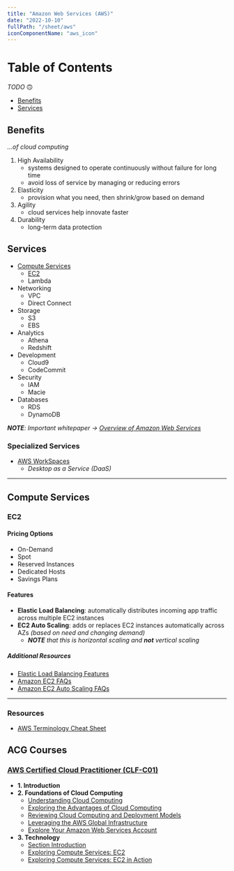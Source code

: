 ```yaml
---
title: "Amazon Web Services (AWS)"
date: "2022-10-10"
fullPath: "/sheet/aws"
iconComponentName: "aws_icon"
---
```


# Table of Contents

_TODO_ 🙃
- [Benefits](#benefits)
- [Services](#services)

## Benefits
_...of cloud computing_

1. High Availability
    - systems designed to operate continuously without failure for long time
    - avoid loss of service by managing or reducing errors
2. Elasticity
    - provision what you need, then shrink/grow based on demand
3. Agility
    - cloud services help innovate faster
4. Durability
    - long-term data protection


## Services

- [Compute Services](#compute-services)
    - [EC2](#ec2)
    - Lambda
- Networking
    - VPC
    - Direct Connect
- Storage
    - S3
    - EBS
- Analytics
    - Athena
    - Redshift
- Development
    - Cloud9
    - CodeCommit
- Security
    - IAM
    - Macie
- Databases
    - RDS
    - DynamoDB

_**NOTE**: Important whitepaper -> [Overview of Amazon Web Services](https://d1.awsstatic.com/whitepapers/aws-overview.pdf)_

### Specialized Services
- [AWS WorkSpaces](https://aws.amazon.com/workspaces/)
    - _Desktop as a Service (DaaS)_

---

## Compute Services

### EC2

#### Pricing Options
- On-Demand
- Spot
- Reserved Instances
- Dedicated Hosts
- Savings Plans

#### Features
- **Elastic Load Balancing**: automatically distributes incoming app traffic across multiple EC2 instances
- **EC2 Auto Scaling**: adds or replaces EC2 instances automatically across AZs _(based on need and changing demand)_
    - _**NOTE** that this is horizontal scaling and **not** vertical scaling_

##### Additional Resources

- [Elastic Load Balancing Features](https://aws.amazon.com/elasticloadbalancing/features/)
- [Amazon EC2 FAQs](https://aws.amazon.com/ec2/faqs/)
- [Amazon EC2 Auto Scaling FAQs](https://aws.amazon.com/ec2/autoscaling/faqs/)


---

### Resources
- [AWS Terminology Cheat Sheet](https://acloudguru.com/blog/engineering/your-aws-terminology-cheat-sheet)

## ACG Courses

### [AWS Certified Cloud Practitioner \(CLF-C01\)](https://learn.acloud.guru/course/aws--certified-cloud-practitioner/dashboard)
- **1. Introduction**
- **2. Foundations of Cloud Computing**
    - [Understanding Cloud Computing](https://acloudguru.visme.co/view/w48z0y41-s02-l01-understanding-cloud-computing)
    - [Exploring the Advantages of Cloud Computing](https://acloudguru.visme.co/view/mxzy3nxj-s02-l02-exploring-the-advantages-of-cloud-computing)
    - [Reviewing Cloud Computing and Deployment Models](https://acloudguru.visme.co/view/dmdyeyv7-s02-l03-reviewing-cloud-computing-and-deployment-models)
    - [Leveraging the AWS Global Infrastructure](https://acloudguru.visme.co/view/vdk0906z-s02-l04-leveraging-the-aws-global-infrastructure)
    - [Explore Your Amazon Web Services Account](https://acloudguru.visme.co/view/jwpjrjyg-s02-l05-exploring-your-amazon-web-services-aws-account)
- **3. Technology**
    - [Section Introduction](https://acloudguru.visme.co/view/mxzyovkn-s03-l01-section-introduction)
    - [Exploring Compute Services: EC2](https://acloudguru.visme.co/view/g78j6m9o-s03-l02-exploring-compute-services-ec2)
    - [Exploring Compute Services: EC2 in Action](https://acloudguru.visme.co/view/ojnynzdy-s03-l03-exploring-compute-services-ec2-in-action)
